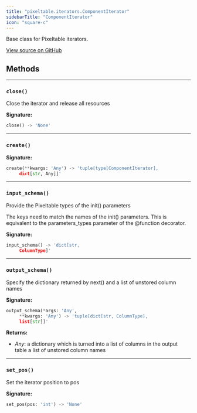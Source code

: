 ```yaml
---
title: "pixeltable.iterators.ComponentIterator"
sidebarTitle: "ComponentIterator"
icon: "square-c"
---
```


Base class for Pixeltable iterators.


<a href="https://github.com/pixeltable/pixeltable/blob/main/pixeltable/iterators/base.py#L9" target="_blank">View source on GitHub</a>

## Methods


---

### `close()`

Close the iterator and release all resources


**Signature:**

```python
close() -> 'None'
```


---

### `create()`

**Signature:**

```python
create(**kwargs: 'Any') -> 'tuple[type[ComponentIterator],
     dict[str, Any]]'
```


---

### `input_schema()`

Provide the Pixeltable types of the init() parameters


The keys need to match the names of the init() parameters. This is equivalent to the parameters_types parameter of the @function decorator.


**Signature:**

```python
input_schema() -> 'dict[str,
     ColumnType]'
```


---

### `output_schema()`

Specify the dictionary returned by next() and a list of unstored column names


**Signature:**

```python
output_schema(*args: 'Any',
     **kwargs: 'Any') -> 'tuple[dict[str, ColumnType],
     list[str]]'
```

**Returns:**

- *Any*: a dictionary which is turned into a list of columns in the output table a list of unstored column names



---

### `set_pos()`

Set the iterator position to pos


**Signature:**

```python
set_pos(pos: 'int') -> 'None'
```

